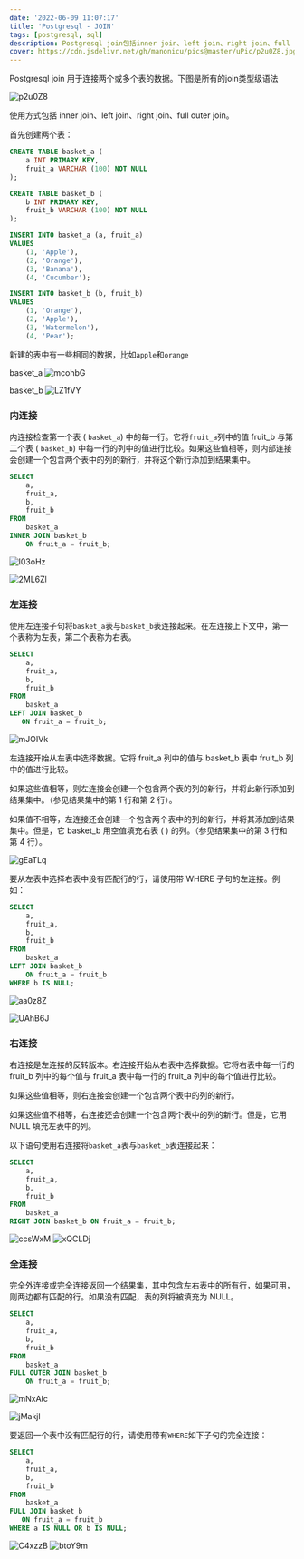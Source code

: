 ```yaml
---
date: '2022-06-09 11:07:17'
title: 'Postgresql - JOIN'
tags: [postgresql, sql]
description: Postgresql join包括inner join、left join、right join、full outer join。
cover: https://cdn.jsdelivr.net/gh/manonicu/pics@master/uPic/p2u0Z8.jpg
---
```


Postgresql join 用于连接两个或多个表的数据。下图是所有的join类型级语法

![p2u0Z8](https://cdn.jsdelivr.net/gh/manonicu/pics@master/uPic/p2u0Z8.jpg)

使用方式包括 inner join、left join、right join、full outer join。

首先创建两个表：

```sql
CREATE TABLE basket_a (
    a INT PRIMARY KEY,
    fruit_a VARCHAR (100) NOT NULL
);

CREATE TABLE basket_b (
    b INT PRIMARY KEY,
    fruit_b VARCHAR (100) NOT NULL
);

INSERT INTO basket_a (a, fruit_a)
VALUES
    (1, 'Apple'),
    (2, 'Orange'),
    (3, 'Banana'),
    (4, 'Cucumber');

INSERT INTO basket_b (b, fruit_b)
VALUES
    (1, 'Orange'),
    (2, 'Apple'),
    (3, 'Watermelon'),
    (4, 'Pear');
```

新建的表中有一些相同的数据，比如`apple`和`orange`

basket_a
![mcohbG](https://cdn.jsdelivr.net/gh/manonicu/pics@master/uPic/mcohbG.jpg)

basket_b
![LZ1fVY](https://cdn.jsdelivr.net/gh/manonicu/pics@master/uPic/LZ1fVY.jpg)

### 内连接

内连接检查第一个表 ( `basket_a`) 中的每一行。它将`fruit_a`列中的值 fruit_b 与第二个表 ( `basket_b`) 中每一行的列中的值进行比较。如果这些值相等，则内部连接会创建一个包含两个表中的列的新行，并将这个新行添加到结果集中。

```sql
SELECT
    a,
    fruit_a,
    b,
    fruit_b
FROM
    basket_a
INNER JOIN basket_b
    ON fruit_a = fruit_b;
```

![I03oHz](https://cdn.jsdelivr.net/gh/manonicu/pics@master/uPic/I03oHz.jpg)

![2ML6Zl](https://cdn.jsdelivr.net/gh/manonicu/pics@master/uPic/2ML6Zl.jpg)

### 左连接

使用左连接子句将`basket_a`表与`basket_b`表连接起来。在左连接上下文中，第一个表称为左表，第二个表称为右表。

```sql
SELECT
    a,
    fruit_a,
    b,
    fruit_b
FROM
    basket_a
LEFT JOIN basket_b
   ON fruit_a = fruit_b;
```

![mJOIVk](https://cdn.jsdelivr.net/gh/manonicu/pics@master/uPic/mJOIVk.jpg)

左连接开始从左表中选择数据。它将 fruit_a 列中的值与 basket_b 表中 fruit_b 列中的值进行比较。

如果这些值相等，则左连接会创建一个包含两个表的列的新行，并将此新行添加到结果集中。（参见结果集中的第 1 行和第 2 行）。

如果值不相等，左连接还会创建一个包含两个表中的列的新行，并将其添加到结果集中。但是，它 basket_b 用空值填充右表 ( ) 的列。（参见结果集中的第 3 行和第 4 行）。

![gEaTLq](https://cdn.jsdelivr.net/gh/manonicu/pics@master/uPic/gEaTLq.jpg)

要从左表中选择右表中没有匹配行的行，请使用带 WHERE 子句的左连接。例如：

```sql
SELECT
    a,
    fruit_a,
    b,
    fruit_b
FROM
    basket_a
LEFT JOIN basket_b
    ON fruit_a = fruit_b
WHERE b IS NULL;
```

![aa0z8Z](https://cdn.jsdelivr.net/gh/manonicu/pics@master/uPic/aa0z8Z.jpg)

![UAhB6J](https://cdn.jsdelivr.net/gh/manonicu/pics@master/uPic/UAhB6J.jpg)

### 右连接

右连接是左连接的反转版本。右连接开始从右表中选择数据。它将右表中每一行的 fruit_b 列中的每个值与 fruit_a 表中每一行的 fruit_a 列中的每个值进行比较。

如果这些值相等，则右连接会创建一个包含两个表中的列的新行。

如果这些值不相等，右连接还会创建一个包含两个表中的列的新行。但是，它用 NULL 填充左表中的列。

以下语句使用右连接将`basket_a`表与`basket_b`表连接起来：

```sql
SELECT
    a,
    fruit_a,
    b,
    fruit_b
FROM
    basket_a
RIGHT JOIN basket_b ON fruit_a = fruit_b;
```

![ccsWxM](https://cdn.jsdelivr.net/gh/manonicu/pics@master/uPic/ccsWxM.jpg)
![xQCLDj](https://cdn.jsdelivr.net/gh/manonicu/pics@master/uPic/xQCLDj.jpg)

### 全连接

完全外连接或完全连接返回一个结果集，其中包含左右表中的所有行，如果可用，则两边都有匹配的行。如果没有匹配，表的列将被填充为 NULL。

```sql
SELECT
    a,
    fruit_a,
    b,
    fruit_b
FROM
    basket_a
FULL OUTER JOIN basket_b
    ON fruit_a = fruit_b;
```

![mNxAIc](https://cdn.jsdelivr.net/gh/manonicu/pics@master/uPic/mNxAIc.jpg)

![jMakjl](https://cdn.jsdelivr.net/gh/manonicu/pics@master/uPic/jMakjl.jpg)

要返回一个表中没有匹配行的行，请使用带有`WHERE`如下子句的完全连接：

```sql
SELECT
    a,
    fruit_a,
    b,
    fruit_b
FROM
    basket_a
FULL JOIN basket_b
   ON fruit_a = fruit_b
WHERE a IS NULL OR b IS NULL;
```

![C4xzzB](https://cdn.jsdelivr.net/gh/manonicu/pics@master/uPic/C4xzzB.jpg)
![btoY9m](https://cdn.jsdelivr.net/gh/manonicu/pics@master/uPic/btoY9m.jpg)
